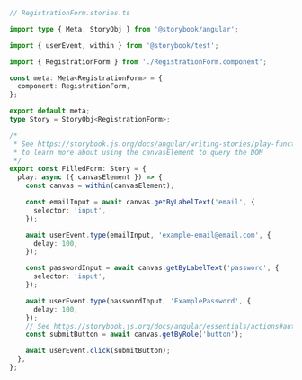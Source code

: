 ```ts
// RegistrationForm.stories.ts

import type { Meta, StoryObj } from '@storybook/angular';

import { userEvent, within } from '@storybook/test';

import { RegistrationForm } from './RegistrationForm.component';

const meta: Meta<RegistrationForm> = {
  component: RegistrationForm,
};

export default meta;
type Story = StoryObj<RegistrationForm>;

/*
 * See https://storybook.js.org/docs/angular/writing-stories/play-function#working-with-the-canvas
 * to learn more about using the canvasElement to query the DOM
 */
export const FilledForm: Story = {
  play: async ({ canvasElement }) => {
    const canvas = within(canvasElement);

    const emailInput = await canvas.getByLabelText('email', {
      selector: 'input',
    });

    await userEvent.type(emailInput, 'example-email@email.com', {
      delay: 100,
    });

    const passwordInput = await canvas.getByLabelText('password', {
      selector: 'input',
    });

    await userEvent.type(passwordInput, 'ExamplePassword', {
      delay: 100,
    });
    // See https://storybook.js.org/docs/angular/essentials/actions#automatically-matching-args to learn how to setup logging in the Actions panel
    const submitButton = await canvas.getByRole('button');

    await userEvent.click(submitButton);
  },
};
```

